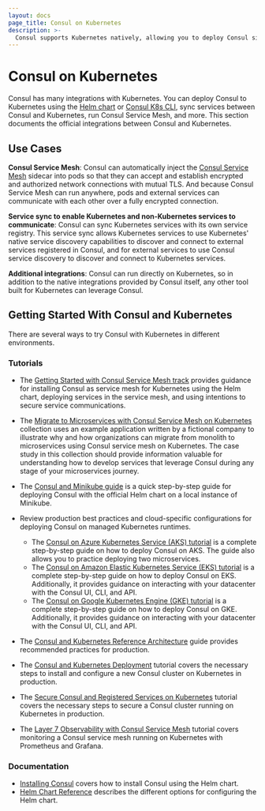 ```yaml
---
layout: docs
page_title: Consul on Kubernetes
description: >-
  Consul supports Kubernetes natively, allowing you to deploy Consul sidecars to a Kubernetes service mesh and sync the k8s service registry with non-k8s services. Learn how to install Consul on Kubernetes with Helm or the Consul K8s CLI and get started with tutorials.
---
```


# Consul on Kubernetes

Consul has many integrations with Kubernetes. You can deploy Consul
to Kubernetes using the [Helm chart](/docs/k8s/installation/install#helm-chart-installation) or [Consul K8s CLI](/docs/k8s/installation/install-cli#consul-k8s-cli-installation), sync services between Consul and
Kubernetes, run Consul Service Mesh, and more.
This section documents the official integrations between Consul and Kubernetes.

## Use Cases

**Consul Service Mesh**: 
Consul can automatically inject the [Consul Service Mesh](/docs/connect)
sidecar into pods so that they can accept and establish encrypted
and authorized network connections with mutual TLS. And because Consul Service Mesh
can run anywhere, pods and external services can communicate with each other over a fully encrypted connection.

**Service sync to enable Kubernetes and non-Kubernetes services to communicate**: 
Consul can sync Kubernetes services with its own service registry. This service sync allows
Kubernetes services to use Kubernetes' native service discovery capabilities to discover
and connect to external services registered in Consul, and for external services
to use Consul service discovery to discover and connect to Kubernetes services.

**Additional integrations**: Consul can run directly on Kubernetes, so in addition to the
native integrations provided by Consul itself, any other tool built for
Kubernetes can leverage Consul.

## Getting Started With Consul and Kubernetes

There are several ways to try Consul with Kubernetes in different environments.

### Tutorials

- The [Getting Started with Consul Service Mesh track](/consul/tutorials/get-started-kubernetes)
  provides guidance for installing Consul as service mesh for Kubernetes using the Helm
  chart, deploying services in the service mesh, and using intentions to secure service
  communications.

- The [Migrate to Microservices with Consul Service Mesh on Kubernetes](/consul/tutorials/microservices?utm_source=docs)
  collection uses an example application written by a fictional company to illustrate why and how organizations can
  migrate from monolith to microservices using Consul service mesh on Kubernetes. The case study in this collection
  should provide information valuable for understanding how to develop services that leverage Consul during any stage
  of your microservices journey.

- The [Consul and Minikube guide](/consul/tutorials/kubernetes/kubernetes-minikube?utm_source=docs) is a quick step-by-step guide for deploying Consul with the official Helm chart on a local instance of Minikube.

- Review production best practices and cloud-specific configurations for deploying Consul on managed Kubernetes runtimes.

  - The [Consul on Azure Kubernetes Service (AKS) tutorial](/consul/tutorials/kubernetes/kubernetes-aks-azure?utm_source=docs) is a complete step-by-step guide on how to deploy Consul on AKS. The guide also allows you to practice deploying two microservices.
  - The [Consul on Amazon Elastic Kubernetes Service (EKS) tutorial](/consul/tutorials/kubernetes/kubernetes-eks-aws?utm_source=docs) is a complete step-by-step guide on how to deploy Consul on EKS. Additionally, it provides guidance on interacting with your datacenter with the Consul UI, CLI, and API.
  - The [Consul on Google Kubernetes Engine (GKE) tutorial](/consul/tutorials/kubernetes/kubernetes-gke-google?utm_source=docs) is a complete step-by-step guide on how to deploy Consul on GKE. Additionally, it provides guidance on interacting with your datacenter with the Consul UI, CLI, and API.

- The [Consul and Kubernetes Reference Architecture](/consul/tutorials/kubernetes/kubernetes-reference-architecture?utm_source=docs) guide provides recommended practices for production.

- The [Consul and Kubernetes Deployment](/consul/tutorials/kubernetes/kubernetes-deployment-guide?utm_source=docs) tutorial covers the necessary steps to install and configure a new Consul cluster on Kubernetes in production.

- The [Secure Consul and Registered Services on Kubernetes](consul/tutorials/kubernetes/kubernetes-secure-agents?utm_source=docs) tutorial covers
  the necessary steps to secure a Consul cluster running on Kubernetes in production.

- The [Layer 7 Observability with Consul Service Mesh](/consul/tutorials/kubernetes/kubernetes-layer7-observability) tutorial covers monitoring a
  Consul service mesh running on Kubernetes with Prometheus and Grafana.

### Documentation

- [Installing Consul](/docs/k8s/installation/install) covers how to install Consul using the Helm chart.
- [Helm Chart Reference](/docs/k8s/helm) describes the different options for configuring the Helm chart.
